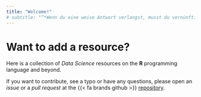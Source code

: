 ```yaml
---
title: "Welcome!"
# subtitle: "“*Wenn du eine weise Antwort verlangst, musst du vernünftig fragen*.” <br>— Johann Wolfgang von Goethe."
---
```

# Want to add a resource? {#howto}

Here is a collection of *Data Science* resources on the **R** programming language and beyond.

If you want to contribute, see a typo or have any questions, please open an *issue* or a *pull request* at the {{< fa brands github >}} [repository](https://github.com/materov/rsources-book){.external target="_blank"}. 

<!-- Если вы хотите, чтобы ваша ссылка появилась на веб-странице **Rесурсы**, предложить сделать новый раздел или заметили опечатку, можно создать *issue* или *pull request* в {{< fa brands github >}} [репозитории](https://github.com/materov/rsources-book){.external target="_blank"}. -->

<!-- ::: {.callout-warning appearance="simple" icon=false}
Данный ресурс не является полной энциклопедией по языку **R**!
::: -->

